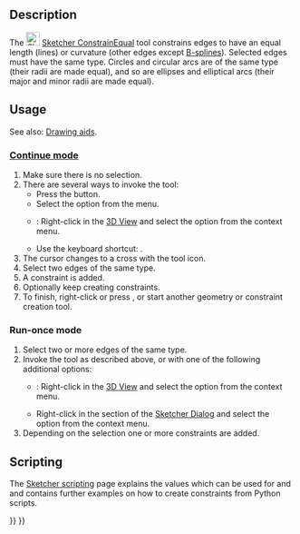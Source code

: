 <languages/>
<translate>

<!--T:6-->
{{Docnav
|[[Sketcher_ConstrainTangent|Tangent/Collinear Constraint]]
|[[Sketcher_ConstrainSymmetric|Symmetric Constraint]]
|[[Sketcher_Workbench|Sketcher]]
|IconL=Sketcher_ConstrainTangent.svg
|IconR=Sketcher_ConstrainSymmetric.svg
|IconC=Workbench_Sketcher.svg
}}

<!--T:1-->
{{GuiCommand
|Name=Sketcher ConstrainEqual
|MenuLocation=Sketch → Constraints → Equal Constraint
|Workbenches=[[Sketcher_Workbench|Sketcher]]
|Shortcut={{KEY|E}}
|SeeAlso=
}}

==Description== <!--T:2-->

<!--T:4-->
The [[Image:Sketcher_ConstrainEqual.svg|24px]] [[Sketcher_ConstrainEqual|Sketcher ConstrainEqual]] tool constrains edges to have an equal length (lines) or curvature (other edges except [[Sketcher_CreateBSpline|B-splines]]). Selected edges must have the same type. Circles and circular arcs are of the same type (their radii are made equal), and so are ellipses and elliptical arcs (their major and minor radii are made equal).

==Usage== <!--T:30-->

<!--T:31-->
See also: [[Sketcher_Workbench#Drawing_aids|Drawing aids]].

===[[Sketcher_Workbench#Continue_modes|Continue mode]]=== <!--T:32-->

<!--T:14-->
# Make sure there is no selection.
# There are several ways to invoke the tool:
#* Press the {{Button|[[Image:Sketcher_ConstrainEqual.svg|16px]] [[Sketcher_ConstrainEqual|Equal Constraint]]}} button.
#* Select the {{MenuCommand|Sketch → Constraints → [[Image:Sketcher_ConstrainEqual.svg|16px]] Equal Constraint}} option from the menu.
#* {{Version|1.0}}: Right-click in the [[3D_View|3D View]] and select the {{MenuCommand|Constrain → [[Image:Sketcher_ConstrainEqual.svg|16px]] Equal Constraint}} option from the context menu.
#* Use the keyboard shortcut: {{KEY|E}}.
# The cursor changes to a cross with the tool icon.
# Select two edges of the same type.
# A constraint is added.
# Optionally keep creating constraints.
# To finish, right-click or press {{KEY|Esc}}, or start another geometry or constraint creation tool.

===Run-once mode=== <!--T:33-->

<!--T:34-->
# Select two or more edges of the same type.
# Invoke the tool as described above, or with one of the following additional options:
#* {{Version|1.0}}: Right-click in the [[3D_View|3D View]] and select the {{MenuCommand|[[Image:Sketcher_ConstrainEqual.svg|16px]] Equal Constraint}} option from the context menu.
#* Right-click in the {{MenuCommand|Elements}} section of the [[Sketcher_Dialog|Sketcher Dialog]] and select the {{MenuCommand|[[Image:Sketcher_ConstrainEqual.svg|16px]] Equal Constraint}} option from the context menu.
# Depending on the selection one or more constraints are added.

== Scripting == <!--T:28-->

</translate>
{{Code|code=Sketch.addConstraint(Sketcher.Constraint('Equal', Edge1, Edge2))}}
<translate>

<!--T:29-->
The [[Sketcher_scripting|Sketcher scripting]] page explains the values which can be used for {{incode|Edge1}} and {{incode|Edge2}} and  contains further examples on how to create constraints from Python scripts.


<!--T:7-->
{{Docnav
|[[Sketcher_ConstrainTangent|Tangent/Collinear Constraint]]
|[[Sketcher_ConstrainSymmetric|Symmetric Constraint]]
|[[Sketcher_Workbench|Sketcher]]
|IconL=Sketcher_ConstrainTangent.svg
|IconR=Sketcher_ConstrainSymmetric.svg
|IconC=Workbench_Sketcher.svg
}}

</translate>
{{Sketcher_Tools_navi{{#translation:}}}}
{{Userdocnavi{{#translation:}}}}